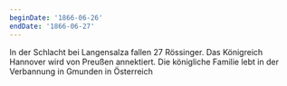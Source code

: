 ```yaml
---
beginDate: '1866-06-26'
endDate: '1866-06-27'
---
```


In der Schlacht bei Langensalza fallen 27 Rössinger. Das Königreich Hannover
wird von Preußen annektiert. Die königliche Familie lebt in der Verbannung in
Gmunden in Österreich
